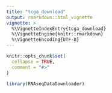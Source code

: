 ```yaml
---
title: "tcga_download"
output: rmarkdown::html_vignette
vignette: >
  %\VignetteIndexEntry{tcga_download}
  %\VignetteEngine{knitr::rmarkdown}
  %\VignetteEncoding{UTF-8}
---
```


```r
knitr::opts_chunk$set(
  collapse = TRUE,
  comment = "#>"
)
```

```r
library(RNAseqDataDownloader)
```
